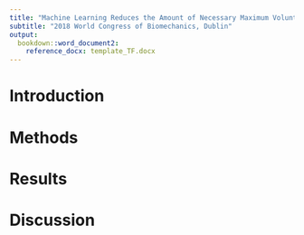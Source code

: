 ```yaml
---
title: "Machine Learning Reduces the Amount of Necessary Maximum Voluntary Isometric Contractions Tests of the Shoulder Muscles"
subtitle: "2018 World Congress of Biomechanics, Dublin"
output:
  bookdown::word_document2:
    reference_docx: template_TF.docx
---
```


# Introduction


# Methods

# Results

# Discussion
